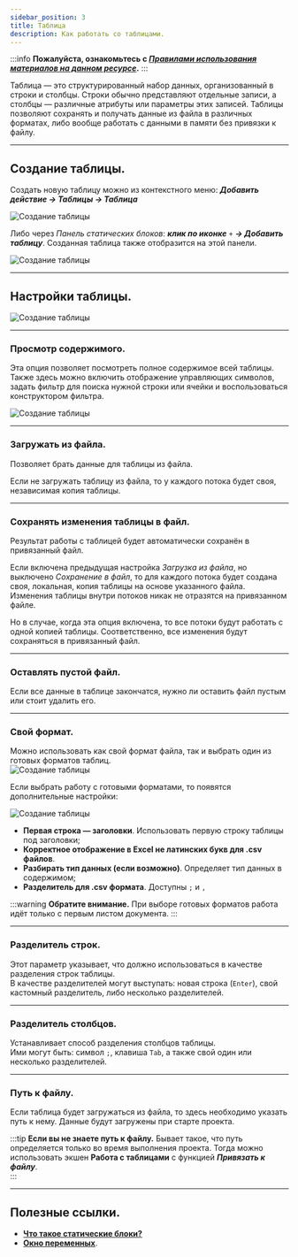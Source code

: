 ```yaml
---
sidebar_position: 3
title: Таблица
description: Как работать со таблицами.
--- 
```

:::info **Пожалуйста, ознакомьтесь с [*Правилами использования материалов на данном ресурсе*](../../Disclaimer).**
:::   

Таблица — это структурированный набор данных, организованный в строки и столбцы. Строки обычно представляют отдельные записи, а столбцы — различные атрибуты или параметры этих записей. Таблицы позволяют сохранять и получать данные из файла в различных форматах, либо вообще работать с данными в памяти без привязки к файлу.  
_______________________________________________ 
## Создание таблицы.  
Создать новую таблицу можно из контекстного меню: ***Добавить действие → Таблицы → Таблица***  

![Создание таблицы](./assets/Tables/Tables_pic1.png) 

Либо через *Панель статических блоков*: ***клик по иконке*** `+` ***→ Добавить таблицу***. Созданная таблица также отобразится на этой панели.    

![Создание таблицы](./assets/Tables/Tables_pic2.png)   
_______________________________________________ 
## Настройки таблицы.  
![Создание таблицы](./assets/Tables/Tables_pic3.png)  
_______________________________________________ 
### Просмотр содержимого.  
Эта опция позволяет посмотреть полное содержимое всей таблицы.  
Также здесь можно включить отображение управляющих символов, задать фильтр для поиска нужной строки или ячейки и воспользоваться конструктором фильтра.

![Создание таблицы](./assets/Tables/Tables_pic6.png) 
_______________________________________________ 
### Загружать из файла.  
Позволяет брать данные для таблицы из файла.  

Если не загружать таблицу из файла, то у каждого потока будет своя, независимая копия таблицы.  
_______________________________________________ 
### Сохранять изменения таблицы в файл.  
Результат работы с таблицей будет автоматически сохранён в привязанный файл.  

Если включена предыдущая настройка *Загрузка из файла*, но выключено *Сохранение в файл*, то для каждого потока будет создана своя, локальная, копия таблицы на основе указанного файла. Изменения таблицы внутри потоков никак не отразятся на привязанном файле.  

Но в случае, когда эта опция включена, то все потоки будут работать с одной копией таблицы. Соответственно, все изменения будут сохраняться в привязанный файл.  
_______________________________________________ 
### Оставлять пустой файл.  
Если все данные в таблице закончатся, нужно ли оставить файл пустым или стоит удалить его.  
_______________________________________________ 
### Свой формат.  
Можно использовать как свой формат файла, так и выбрать один из готовых форматов таблиц.  
![Создание таблицы](./assets/Tables/Tables_pic4.png)   

Если выбрать работу с готовыми форматами, то появятся дополнительные настройки:  

![Создание таблицы](./assets/Tables/Tables_pic5.png)  

- **Первая строка — заголовки**. Использовать первую строку таблицы под заголовки;  
- **Корректное отображение в Excel не латинских букв для .csv файлов**.  
- **Разбирать тип данных (если возможно)**. Определяет тип данных в содержимом;  
- **Разделитель для .csv формата**. Доступны `;` и `,`  

:::warning **Обратите внимание.**
При выборе готовых форматов работа идёт только с первым листом документа.
:::  
_______________________________________________ 
### Разделитель строк. 
Этот параметр указывает, что должно использоваться в качестве разделения строк таблицы.  
В качестве разделителей могут выступать: новая строка (`Enter`), свой кастомный разделитель, либо несколько разделителей.  
_______________________________________________ 
### Разделитель столбцов.  
Устанавливает способ разделения столбцов таблицы.  
Ими могут быть: символ `;`, клавиша `Tab`, а также свой один или несколько разделителей.  
_______________________________________________ 
### Путь к файлу.  
Если таблица будет загружаться из файла, то здесь необходимо указать путь к нему. Данные будут загружены при старте проекта.  

:::tip **Если вы не знаете путь к файлу.**
Бывает такое, что путь определяется только во время выполнения проекта. Тогда можно использовать экшен **Работа с таблицами** с функцией ***Привязать к файлу***.  
:::  
_______________________________________________
## Полезные ссылки.  
- [**Что такое статические блоки?**](../Static%20Block%20Panel/CommonPrinciples)  
- [**Окно переменных**](../../pm/Interface/Variables).  

